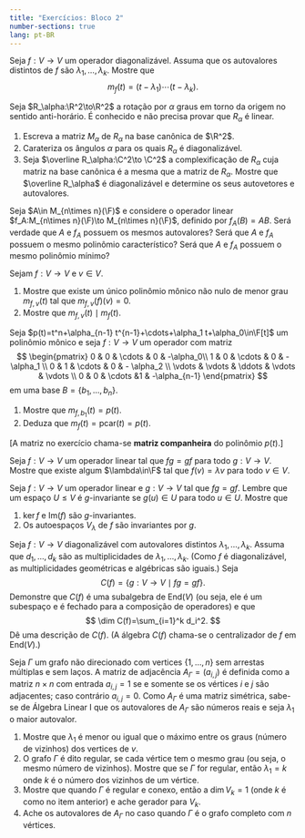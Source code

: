 ```yaml
---
title: "Exercícios: Bloco 2"
number-sections: true
lang: pt-BR
--- 
```



:::{#exr-}
Seja $f:V\to V$ um operador diagonalizável. Assuma que 
os autovalores distintos de $f$ são $\lambda_1,\ldots,\lambda_k$. Mostre que 
$$
m_f(t)=(t-\lambda_1)\cdots(t-\lambda_k).
$$ 
:::


:::{#exr-}
Seja $R_\alpha:\R^2\to\R^2$ a rotação por $\alpha$ graus em torno da origem no sentido anti-horário. É conhecido e não precisa provar que $R_\alpha$ é linear.

1. Escreva a matriz $M_\alpha$ de $R_\alpha$ na base canônica de $\R^2$.
2. Carateriza os ângulos $\alpha$ para os quais $R_\alpha$ é diagonalizável. 
3. Seja $\overline R_\alpha:\C^2\to \C^2$ a complexificação de $R_\alpha$ cuja matriz na base canônica é a mesma que a matriz de $R_\alpha$. Mostre que $\overline R_\alpha$ é diagonalizável e determine os seus autovetores e autovalores.
:::

:::{#exr-}
Seja $A\in M_{n\times n}(\F)$ e considere o operador linear $f_A:M_{n\times n}(\F)\to M_{n\times n}(\F)$, definido por $f_A(B)=AB$.  Será verdade que $A$ e $f_A$ 
possuem os mesmos autovalores? Será que $A$ e $f_A$ possuem o mesmo
polinômio característico? Será que $A$ e $f_A$ possuem o mesmo polinômio mínimo? 
:::

:::{#exr-}
Sejam $f:V\to V$ e $v\in V$.

1. Mostre que existe um único polinômio mônico não nulo de menor grau $m_{f,v}(t)$ tal que $m_{f,v}(f)(v)=0$. 
2. Mostre que $m_{f,v}(t)\mid m_f(t)$.
:::

:::{#exr-}
Seja $p(t)=t^n+\alpha_{n-1} t^{n-1}+\cdots+\alpha_1 t+\alpha_0\in\F[t]$ um polinômio mônico e seja 
$f:V\to V$ um operador com matriz 
$$
    \begin{pmatrix} 0 & 0 & \cdots & 0 & -\alpha_0\\
                    1 & 0 & \cdots & 0 & -\alpha_1 \\
                    0 & 1 & \cdots & 0 & - \alpha_2 \\
                    \vdots & \vdots & \ddots & \vdots & \vdots \\
                    0 & 0 & \cdots &1 & -\alpha_{n-1}
    \end{pmatrix}
$$
em uma base $B=\{b_1,\ldots,b_n\}$.

1. Mostre que $m_{f,b_1}(t)=p(t)$.
2. Deduza que $m_f(t)=\mbox{pcar}(t)=p(t)$. 
   
[A matriz no exercício chama-se **matriz companheira** do polinômio $p(t)$.]
:::

:::{#exr-}
Seja $f:V\to V$ um operador linear tal que $fg=gf$ para todo $g:V\to V$. Mostre que existe algum $\lambda\in\F$ tal que $f(v)=\lambda v$ para todo $v\in V$. 
:::

:::{#exr-}
Seja $f:V\to V$ um operador linear e $g:V\to V$ tal que $fg=gf$. Lembre que um espaço $U\leq V$ é $g$-invariante se $g(u)\in U$ para todo $u\in U$. Mostre que 

1. $\ker f$ e $\mbox{Im}(f)$ são $g$-invariantes.
2. Os autoespaços $V_\lambda$ de $f$ são invariantes por $g$.
:::

:::{#exr-}
Seja $f:V\to V$ diagonalizável com autovalores distintos $\lambda_1,\ldots,\lambda_k$. Assuma que $d_1,\ldots,d_k$ são as multiplicidades de $\lambda_1,\ldots,\lambda_k$. (Como $f$ é diagonalizável, as multiplicidades geométricas e algébricas são iguais.) Seja 
$$
    C(f)=\{g:V\to V\mid fg=gf\}.
$$ 
Demonstre que $C(f)$ é uma subalgebra de $\mbox{End}(V)$ (ou seja, ele é um subespaço e é fechado para a composição de operadores) e que 
$$
    \dim C(f)=\sum_{i=1}^k d_i^2. 
$$
Dê uma descrição de $C(f)$.
(A álgebra $C(f)$ chama-se o centralizador de $f$ em $\mbox{End}(V)$.)
:::


:::{#exr-}
Seja $\Gamma$ um grafo não direcionado com vertices $\{1,\ldots,n\}$ sem arrestas múltiplas e sem laços. 
A matriz de adjacência $A_\Gamma=(a_{i,j})$ é definida como a matriz $n\times n$ com entrada $a_{i,j}=1$ se e somente se 
os vértices $i$ e $j$ são adjacentes; caso contrário $a_{i,j}=0$. Como $A_\Gamma$ é uma matriz simétrica, sabe-se de Álgebra Linear I que os autovalores de $A_\Gamma$ são números reais e seja $\lambda_1$ o maior autovalor. 

1. Mostre que $\lambda_1$ é menor ou igual que o máximo entre os graus (número de vizinhos) dos vertices de $v$. 
2. O grafo $\Gamma$ é dito regular, se cada vértice tem o mesmo grau (ou seja, o mesmo número de vizinhos).  Mostre que se $\Gamma$ for regular, então $\lambda_1=k$ onde $k$ é o número dos vizinhos de um vértice.
3. Mostre que quando $\Gamma$ é regular e conexo, então a $\dim V_k=1$ (onde $k$ é como no item anterior) e ache gerador para $V_k$.
4. Ache os autovalores de $A_\Gamma$ no caso quando $\Gamma$ é o grafo completo com $n$ vértices. 
:::